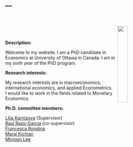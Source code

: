 ---
---
<title>Farzaneh Davarzani</title>

<meta name="google-site-verification" content="x5eyYVNFwLHRoVrnUCKLfOzFzUeZpHuQ5j4B2VCUGrQ" />

<link rel="stylesheet" href="styles.css" type="text/css">
<br>
<br>
<img src="portrait.jpg" style="width:25%; margin-right: 20px" align="right">

<br>

<b>Description:</b> <br>


Welcome to my website. I am a PhD candidate in Economics at University of Ottawa in Canada. I am in my sixth year of the PhD program. <br>

<b>Research interests:</b> <br>

My research interests are in macroeconomics, international economics, and applied Econometrics.<br> 
I would like to work in the fields related to Monetary Economics.
<br>




<b>Ph.D. committee members:</b> <br>
<div style="text-align: justify">
[Lilia Karnizova](https://uniweb.uottawa.ca/?lang=fr#!/members/914) (Supervisor) <br>
[Raul Razo-Garcia](https://sites.google.com/site/razogarciahomepage/) (co-supervisor) <br>
[Francesca Rondina](https://sites.google.com/site/francescarondina/home)<br>
[Maral Kichian](https://uniweb.uottawa.ca/members/938/profile)<br>
[Minjoon Lee](https://sites.google.com/site/minjoonlee/)
</div>
